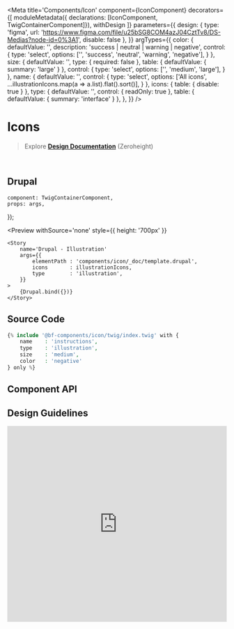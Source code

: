 


<Meta 
    title='Components/Icon'
    component={IconComponent}
    decorators={[
        moduleMetadata({ declarations: [IconComponent, TwigContainerComponent]}),
        withDesign
    ]}
    parameters={{
        design: {
            type: 'figma',
            url: 'https://www.figma.com/file/u25bSG8COM4azJ04CztTv8/DS-Medias?node-id=0%3A1',
            disable: false
        },
    }}
    argTypes={{
        color: {
            defaultValue: '',
            description: 'success | neutral | warning | negative',
            control: {
                type: 'select',
                options: ['', 'success', 'neutral', 'warning', 'negative'],
            }
        },
        size: {
            defaultValue: '',
            type: { required: false },
            table: { defaultValue: { summary: 'large' } },
            control: {
                type: 'select',
                options: ['', 'medium', 'large'],
            }
        },
        name: {
            defaultValue: '',
            control: {
                type: 'select',
                options: ['All icons', ...illustrationIcons.map(a => a.list).flat().sort()],
            }
        },
        icons: {
            table: { disable: true }
        },
        type: {
            defaultValue: '',
            control: {
                readOnly: true
            },
            table: { defaultValue: { summary: 'interface' } },
        },
    }}
/>


# Icons

> Explore **[Design Documentation](https://zeroheight.com/79f1d3365/p/70ccb4--buttons)** (Zeroheight)

<br/>


## Drupal

    component: TwigContainerComponent,
    props: args,
});

<Preview
    withSource='none'
    style={{ height: '700px' }}
>
    <Story 
        name='Drupal - Illustration'
        args={{ 
            elementPath : 'components/icon/_doc/template.drupal',
            icons       : illustrationIcons,
            type        : 'illustration',
        }}
    >
        {Drupal.bind({})}
    </Story>
</Preview>


## Source Code

```php
{% include '@bf-components/icon/twig/index.twig' with {
    name    : 'instructions',
    type    : 'illustration',
    size    : 'medium',
    color   : 'negative'
} only %}
```


## Component API

<Props of={IconComponent} />


## Design Guidelines

<iframe width='100%' height='450' src='https://www.figma.com/file/u25bSG8COM4azJ04CztTv8/DS-Medias' frameBorder='0' allowFullScreen></iframe>